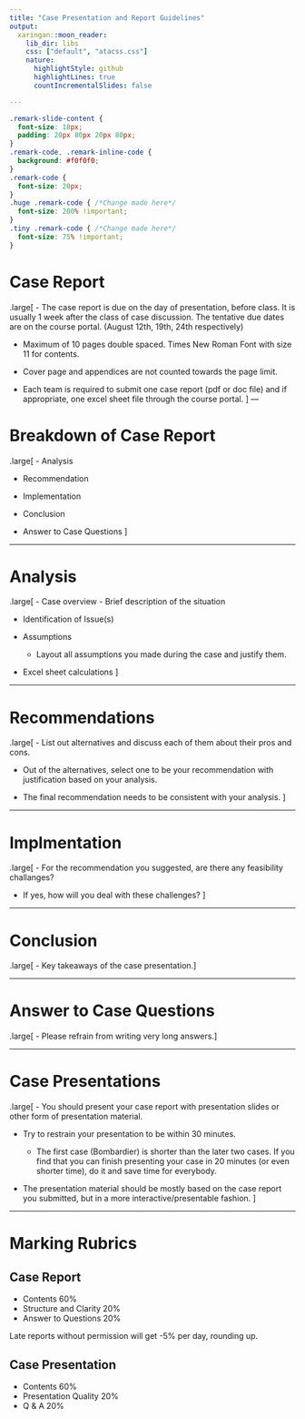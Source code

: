 ```yaml
---
title: "Case Presentation and Report Guidelines"
output:
  xaringan::moon_reader:
    lib_dir: libs
    css: ["default", "atacss.css"]
    nature:
      highlightStyle: github
      highlightLines: true
      countIncrementalSlides: false

---
```

```css
.remark-slide-content {
  font-size: 18px;
  padding: 20px 80px 20px 80px;
}
.remark-code, .remark-inline-code {
  background: #f0f0f0;
}
.remark-code {
  font-size: 20px;
}
.huge .remark-code { /*Change made here*/
  font-size: 200% !important;
}
.tiny .remark-code { /*Change made here*/
  font-size: 75% !important;
}
```

# Case Report

.large[
- The case report is due on the day of presentation, before class. It is usually 1 week after the class of case discussion. The tentative due dates are on the course portal. (August 12th, 19th, 24th respectively)

- Maximum of 10 pages double spaced. Times New Roman Font with size 11 for contents.

- Cover page and appendices are not counted towards the page limit.

- Each team is required to submit one case report (pdf or doc file) and if appropriate, one excel sheet file through the course portal.
]
---

# Breakdown of Case Report

.large[
- Analysis

- Recommendation

- Implementation

- Conclusion

- Answer to Case Questions
]

---

# Analysis

.large[
- Case overview
  - Brief description of the situation

- Identification of Issue(s)

- Assumptions
  - Layout all assumptions you made during the case and justify them.
  
- Excel sheet calculations
]

---

# Recommendations

.large[
- List out alternatives and discuss each of them about their pros and cons.

- Out of the alternatives, select one to be your recommendation with justification based on your analysis.

- The final recommendation needs to be consistent with your analysis.
]

---

# Implmentation

.large[
- For the recommendation you suggested, are there any feasibility challanges?

- If yes, how will you deal with these challenges?
]

---

# Conclusion

.large[
- Key takeaways of the case presentation.
]

---

# Answer to Case Questions

.large[
- Please refrain from writing very long answers.
]

---

# Case Presentations

.large[
- You should present your case report with presentation slides or other form of presentation material.

- Try to restrain your presentation to be within 30 minutes.

  - The first case (Bombardier) is shorter than the later two cases. If you find that you can finish presenting your case in 20 minutes (or even shorter time), do it and save time for everybody.
  
- The presentation material should be mostly based on the case report you submitted, but in a more interactive/presentable fashion.
]

---

# Marking Rubrics

## Case Report

- Contents 60%
- Structure and Clarity 20%
- Answer to Questions 20%

Late reports without permission will get -5% per day, rounding up.

## Case Presentation

- Contents 60%
- Presentation Quality 20%
- Q & A 20%

